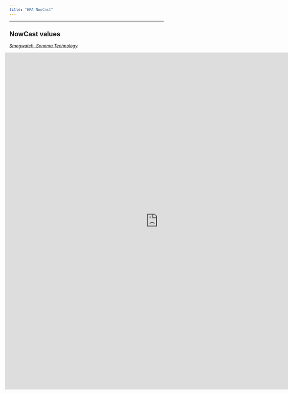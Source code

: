 ```yaml
---
title: "EPA NowCast"
---  
```


<style>
   body {margin-left: 0px;}
  .main-container {max-width: 1350px;}
</style>

<script type="text/JavaScript">
  setTimeout(function() { window.location=window.location;}, 350000);
</script>


<hr> 

## NowCast values  

[_Smogwatch, Sonoma Technology_](http://www.smogwatch.com/minn/realtimedata.cfm)

<div style="margin-left: -3%;">
<iframe src="http://www.smogwatch.com/minn/realtimedata.cfm" overflow="visible" frameborder="0" scrolling="no" style="width: 1000px; height: 1100px;"> </iframe> 

</div>



<br>
